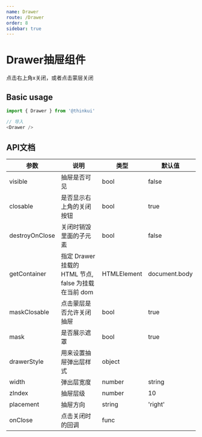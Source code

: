 ```yaml
---
name: Drawer
route: /Drawer
order: 8
sidebar: true
---
```



# Drawer抽屉组件

<Playground>
    <div>点击右上角x关闭，或者点击蒙层关闭</div>
    <Drawer visible={true} />
</Playground>

## Basic usage

``` js
import { Drawer } from '@thinkui'

// 导入
<Drawer />
```

## API文档
|  参数  |  说明  |  类型  |  默认值  |
|  ---   |  ---  |  ---  |  ---  |
|  visible  |  抽屉是否可见  |  bool  |  false  |
|  closable  |  是否显示右上角的关闭按钮  |  bool  |  true  |
|  destroyOnClose  |  关闭时销毁里面的子元素  |  bool  |  false  |
|  getContainer  |  指定 Drawer 挂载的 HTML 节点, false 为挂载在当前 dom  |  HTMLElement  |  document.body  |
|  maskClosable  |  点击蒙层是否允许关闭抽屉  |  bool  |  true  |
|  mask  |  是否展示遮罩  |  bool  |  true  |
|  drawerStyle  |  用来设置抽屉弹出层样式  |  object  |  |
|  width  |  弹出层宽度  |  number|string  |  '300px'  |
|  zIndex  |  抽屉层级  |  number  |  10  |
|  placement  |  抽屉方向  |  string  |  'right'  |
|  onClose  |  点击关闭时的回调  |  func  |  |
